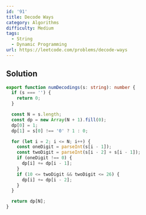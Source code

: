 ```yaml
---
id: '91'
title: Decode Ways
category: Algorithms
difficulty: Medium
tags:
  - String
  - Dynamic Programming
url: https://leetcode.com/problems/decode-ways
---
```


## Solution

```typescript filename="solution.ts" copy
export function numDecodings(s: string): number {
  if (s === '') {
    return 0;
  }

  const N = s.length;
  const dp = new Array(N + 1).fill(0);
  dp[0] = 1;
  dp[1] = s[0] !== '0' ? 1 : 0;

  for (let i = 2; i <= N; i++) {
    const oneDigit = parseInt(s[i - 1]);
    const twoDigit = parseInt(s[i - 2] + s[i - 1]);
    if (oneDigit !== 0) {
      dp[i] += dp[i - 1];
    }
    if (10 <= twoDigit && twoDigit <= 26) {
      dp[i] += dp[i - 2];
    }
  }

  return dp[N];
}
```
